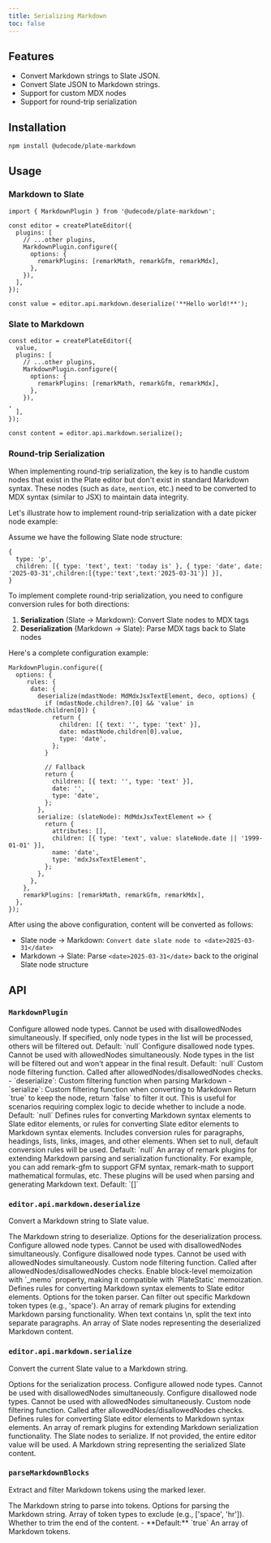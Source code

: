 ```yaml
---
title: Serializing Markdown
toc: false
---
```


<ComponentPreview name="markdown-demo" />

<PackageInfo>

## Features

- Convert Markdown strings to Slate JSON.
- Convert Slate JSON to Markdown strings.
- Support for custom MDX nodes
- Support for round-trip serialization

</PackageInfo>

## Installation

```bash
npm install @udecode/plate-markdown
```

## Usage

### Markdown to Slate

```tsx
import { MarkdownPlugin } from '@udecode/plate-markdown';

const editor = createPlateEditor({ 
  plugins: [
    // ...other plugins,
    MarkdownPlugin.configure({
      options: {
        remarkPlugins: [remarkMath, remarkGfm, remarkMdx],
      },
    }),
  ],
});

const value = editor.api.markdown.deserialize('**Hello world!**');
```

<ComponentPreview name="markdown-to-slate-demo" />

### Slate to Markdown


```tsx
const editor = createPlateEditor({ 
  value,
  plugins: [
    // ...other plugins,
    MarkdownPlugin.configure({
      options: {
        remarkPlugins: [remarkMath, remarkGfm, remarkMdx],
      },
    }),
,
  ],
});

const content = editor.api.markdown.serialize();
```

### Round-trip Serialization

When implementing round-trip serialization, the key is to handle custom nodes that exist in the Plate editor but don't exist in standard Markdown syntax. These nodes (such as `date`, `mention`, etc.) need to be converted to MDX syntax (similar to JSX) to maintain data integrity.

Let's illustrate how to implement round-trip serialization with a date picker node example:

Assume we have the following Slate node structure:
```tsx
{
  type: 'p',
  children: [{ type: 'text', text: 'today is' }, { type: 'date', date: '2025-03-31',children:[{type:'text',text:'2025-03-31'}] }],
}
```

To implement complete round-trip serialization, you need to configure conversion rules for both directions:

1. **Serialization** (Slate → Markdown): Convert Slate nodes to MDX tags
2. **Deserialization** (Markdown → Slate): Parse MDX tags back to Slate nodes

Here's a complete configuration example:
```tsx
MarkdownPlugin.configure({
  options: {
     rules: {
      date: {
        deserialize(mdastNode: MdMdxJsxTextElement, deco, options) {
          if (mdastNode.children?.[0] && 'value' in mdastNode.children[0]) {
            return {
              children: [{ text: '', type: 'text' }],
              date: mdastNode.children[0].value,
              type: 'date',
            };
          }

          // Fallback
          return {
            children: [{ text: '', type: 'text' }],
            date: '',
            type: 'date',
          };
        },
        serialize: (slateNode): MdMdxJsxTextElement => {
          return {
            attributes: [],
            children: [{ type: 'text', value: slateNode.date || '1999-01-01' }],
            name: 'date',
            type: 'mdxJsxTextElement',
          };
        },
      },
    },
    remarkPlugins: [remarkMath, remarkGfm, remarkMdx],
  },
});
```

After using the above configuration, content will be converted as follows:

- Slate node → Markdown: `Convert date slate node to <date>2025-03-31</date>`
- Markdown → Slate: Parse `<date>2025-03-31</date>` back to the original Slate node structure


## API

### `MarkdownPlugin`

<API name="MarkdownPlugin">
<APIOptions>
  <APIItem name="allowedNodes" type="NodesConfig | null">
    Configure allowed node types. Cannot be used with disallowedNodes simultaneously.
    If specified, only node types in the list will be processed, others will be filtered out.
    Default: `null`
  </APIItem>
  <APIItem name="disallowedNodes" type="NodesConfig | null">
    Configure disallowed node types. Cannot be used with allowedNodes simultaneously.
    Node types in the list will be filtered out and won't appear in the final result.
    Default: `null`
  </APIItem>
  <APIItem name="allowNode" type="AllowNodeConfig">
    Custom node filtering function. Called after allowedNodes/disallowedNodes checks.
    - `deserialize`: Custom filtering function when parsing Markdown
    - `serialize`: Custom filtering function when converting to Markdown
    Return `true` to keep the node, return `false` to filter it out.
    This is useful for scenarios requiring complex logic to decide whether to include a node.
    Default: `null`
  </APIItem>
  <APIItem name="rules" type="TRules | null">
    Defines rules for converting Markdown syntax elements to Slate editor elements, or rules for converting Slate editor elements to Markdown syntax elements. Includes conversion rules for paragraphs, headings, lists, links, images, and other elements. When set to null, default conversion rules will be used.
    Default: `null`
  </APIItem>
  <APIItem name="remarkPlugins" type="Plugin[]">
    An array of remark plugins for extending Markdown parsing and serialization functionality. For example, you can add remark-gfm to support GFM syntax, remark-math to support mathematical formulas, etc. These plugins will be used when parsing and generating Markdown text.
    Default: `[]`
  </APIItem>
</APIOptions>
</API>

### `editor.api.markdown.deserialize`

Convert a Markdown string to Slate value.

<API name="deserialize">
<APIParameters>
  <APIItem name="markdown" type="string">
    The Markdown string to deserialize.
  </APIItem>
  <APIItem name="options" type="DeserializeMdOptions" optional>
    Options for the deserialization process.
  </APIItem>
</APIParameters>

<APIOptions type="DeserializeMdOptions">
  <APIItem name="allowedNodes" type="NodesConfig" optional>
    Configure allowed node types. Cannot be used with disallowedNodes simultaneously.
  </APIItem>
  <APIItem name="disallowedNodes" type="NodesConfig" optional>
    Configure disallowed node types. Cannot be used with allowedNodes simultaneously.
  </APIItem>
  <APIItem name="allowNode" type="AllowNodeConfig" optional>
    Custom node filtering function. Called after allowedNodes/disallowedNodes checks.
  </APIItem>
  <APIItem name="memoize" type="boolean" optional>
    Enable block-level memoization with `_memo` property, making it compatible with `PlateStatic` memoization.
  </APIItem>
  <APIItem name="rules" type="TRules | null" optional>
    Defines rules for converting Markdown syntax elements to Slate editor elements.
  </APIItem>
  <APIItem name="parser" type="ParseMarkdownBlocksOptions" optional>
    Options for the token parser. Can filter out specific Markdown token types (e.g., 'space').
  </APIItem>
  <APIItem name="remarkPlugins" type="Plugin[]" optional>
    An array of remark plugins for extending Markdown parsing functionality.
  </APIItem>
  <APIItem name="splitLineBreaks" type="boolean" optional>
    When text contains \n, split the text into separate paragraphs.
  </APIItem>
</APIOptions>
    
<APIReturns type="Descendant[]">
    An array of Slate nodes representing the deserialized Markdown content.
</APIReturns>
</API>

### `editor.api.markdown.serialize`

Convert the current Slate value to a Markdown string.

<API name="serialize">
<APIParameters>
  <APIItem name="options" type="SerializeMdOptions" optional>
    Options for the serialization process.
  </APIItem>
</APIParameters>

<APIOptions type="SerializeMdOptions">
  <APIItem name="allowedNodes" type="NodesConfig" optional>
    Configure allowed node types. Cannot be used with disallowedNodes simultaneously.
  </APIItem>
  <APIItem name="disallowedNodes" type="NodesConfig" optional>
    Configure disallowed node types. Cannot be used with allowedNodes simultaneously.
  </APIItem>
  <APIItem name="allowNode" type="AllowNodeConfig" optional>
    Custom node filtering function. Called after allowedNodes/disallowedNodes checks.
  </APIItem>
  <APIItem name="rules" type="TRules | null" optional>
    Defines rules for converting Slate editor elements to Markdown syntax elements.
  </APIItem>
  <APIItem name="remarkPlugins" type="Plugin[]" optional>
    An array of remark plugins for extending Markdown serialization functionality.
  </APIItem>
  <APIItem name="value" type="Descendant[]" optional>
    The Slate nodes to serialize. If not provided, the entire editor value will be used.
  </APIItem>
</APIOptions>

<APIReturns type="string">
  A Markdown string representing the serialized Slate content.
</APIReturns>
</API>

### `parseMarkdownBlocks`

Extract and filter Markdown tokens using the marked lexer.

<API name="parseMarkdownBlocks">
<APIParameters>
  <APIItem name="markdown" type="string">
    The Markdown string to parse into tokens.
  </APIItem>
  <APIItem name="options" type="ParseMarkdownBlocksOptions" optional>
    Options for parsing the Markdown string.
  </APIItem>
</APIParameters>

<APIOptions type="ParseMarkdownBlocksOptions">
  <APIItem name="exclude" type="string[]" optional>
    Array of token types to exclude (e.g., ['space', 'hr']).
  </APIItem>
  <APIItem name="trim" type="boolean" optional>
    Whether to trim the end of the content.
    - **Default:** `true`
  </APIItem>
</APIOptions>

<APIReturns type="Token[]">
  An array of Markdown tokens.
</APIReturns>
</API>